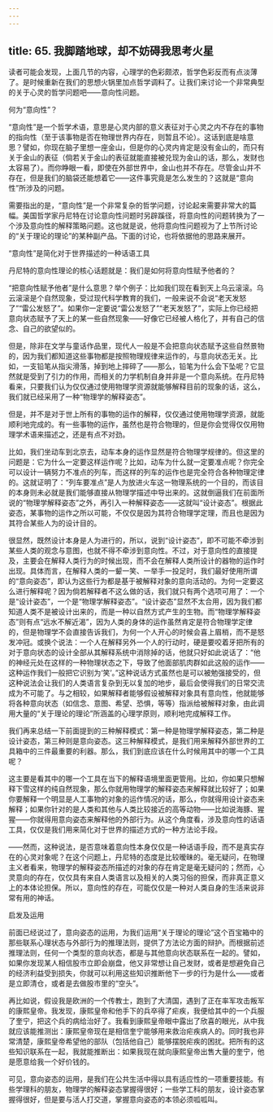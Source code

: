 ```yaml
---
---
---
```

title: 65. 我脚踏地球，却不妨碍我思考火星
---




读者可能会发现，上面几节的内容，心理学的色彩颇浓，哲学色彩反而有点淡薄了。是时候重新在我们的思想火锅里加点哲学调料了。让我们来讨论一个非常典型的关于心灵的哲学问题吧——意向性问题。





何为“意向性”？


“意向性”是一个哲学术语，意思是心灵内部的意义表征对于心灵之内不存在的事物的指向性（至于该事物是否在物理世界内存在，则暂且不论）。这话到底是啥意思？譬如，你现在脑子里想一座金山，但是你的心灵内肯定是没有金山的，而只有关于金山的表征（倘若关于金山的表征就能直接被兑现为金山的话，那么，发财也太容易了）。而你睁眼一看，即使在外部世界中，金山也并不存在。尽管金山并不存在，但是我们的脑袋还能想着它——这件事究竟是怎么发生的？这就是“意向性”所涉及的问题。

需要指出的是，“意向性”是一个非常复杂的哲学问题，讨论起来需要非常大的篇幅。美国哲学家丹尼特在讨论意向性问题时另辟蹊径，将意向性的问题转换为了一个涉及意向性的解释策略问题。这也就是说，他将意向性问题视为了上节所讨论的“关于理论的理论”的某种副产品。下面的讨论，也将依据他的思路来展开。





“意向性”是简化对于世界描述的一种话语工具


丹尼特的意向性理论的核心话题就是：我们是如何将意向性赋予他者的？

“把意向性赋予他者”是什么意思？举个例子：比如我们现在看到天上乌云滚滚。乌云滚滚是个自然现象，受过现代科学教育的我们，一般来说不会说“老天发怒了”“雷公发怒了”。如果你一定要说“雷公发怒了”“老天发怒了”，实际上你已经把意向状态赋予了天上的某一些自然现象——好像它已经被人格化了，并有自己的信念、自己的欲望似的。

但是，除非在文学与童话作品里，现代人一般是不会把意向状态赋予这些自然景物的，因为我们都知道这些事物都是按照物理规律来运作的，与意向状态无关。比如，一支铅笔从指尖滑落，掉到地上摔碎了——那么，铅笔为什么会下坠呢？它显然就是受到了引力的作用，而相关的力学机制自身并非是一个意向系统。在丹尼特看来，只要我们认为仅仅通过使用物理学资源就能够解释目前的现象的话，这么，我们就已经采用了一种“物理学的解释姿态”。

但是，并不是对于世上所有的事物的运作的解释，仅仅通过使用物理学资源，就能顺利地完成的。有一些事物的运作，虽然也是符合物理的，但是你会觉得仅仅用物理学术语来描述之，还是有点不对劲。

比如，我们坐动车到北京去，动车本身的运作显然是符合物理学规律的。但这里的问题是：它为什么一定要这样运作呢？比如，动车为什么就一定要准点呢？你完全可以设计一辆努力不准点的列车，而这样的列车的运作也是完全符合各种物理定律的。这就证明了：“列车要准点”是人为放进火车这一物理系统的一个目的，而该目的本身则未必就是我们能够直接从物理学描述中导出来的。这就倒逼我们在前面所说的“物理学解释姿态”之外，再引入一种解释姿态——这就叫“设计姿态”。根据此姿态，某事物的运作之所以可能，不仅仅是因为其符合物理学定理，而且也是因为其符合某些人为的设计目的。

很显然，既然设计本身是人为进行的，所以，说到“设计姿态”，即不可能不牵涉到某些人类的观念与意图，也就不得不牵涉到意向性。不过，对于意向性的直接提及，主要会在解释人类行为的时候出现，而不会在解释人类所设计的器物的运作时出现。具体而言，在解释人类的一颦一笑、一举手一投足时，我们最好使用所谓的“意向姿态”，即认为这些行为都是基于被解释对象的意向活动的。为何一定要这么进行解释呢？因为倘若解释者不这么做的话，我们就只有两个选项可用了：一个是“设计姿态”，一个是“物理学解释姿态”。“设计姿态”显然不太合用，因为我们都知道人类不是被设计出来的，而是一种以自然方式产生的生物。而“物理学解释姿态”则有点“远水不解近渴”，因为人类的身体的运作虽然肯定是符合物理学定律的，但是物理学不会直接告诉我们，为何一个人开心的时候会喜上眉梢，而不是怒发冲冠。或换个说法：一个人在解释另外一个人的行动时，硬是要咬着牙把所有的对于意向状态的设计全部从其解释系统中消除掉的话，他就只好如此说话了：“他的神经元处在这样的一种物理状态之下，导致了他面部肌肉群如此这般的运作——这种运作我们一般把它识别为‘笑’。”这种说话方式虽然也是可以被勉强接受的，但这种说法会让我们的人类语言复杂到无以复加的地步，最后会使得我们的日常交流成为不可能了。与之相较，如果解释者能够假设被解释对象具有意向性，他就能够将各种意向状态（如信念、意图、希望、恐惧，等等）指派给被解释对象，由此调用大量的“关于理论的理论”所涵盖的心理学原则，顺利地完成解释工作。

我们再来总结一下前面提到的三种解释模式：第一种是物理学解释姿态，第二种是设计姿态，第三种则是意向姿态。这三种解释模式，是我们用来解释外部世界的工具箱中的三件最重要的利器。那么，我们到底应该在什么时候用其中的哪一个工具呢？

这主要是看其中的哪一个工具在当下的解释语境里面更管用。比如，你如果只想解释下雪这样的纯自然现象，那么你就用物理学的解释姿态来解释就比较好了；如果你要解释一个明显是人工事物的对象的运作情况的话，那么，你就得用设计姿态来解释；如果你针对的是人类和其他与人类比较接近的高等动物——比如说海豚、猩猩——你就得用意向姿态来解释他的外部行为。从这个角度看，涉及意向性的话语工具，仅仅是我们用来简化对于世界的描述方式的一种方法论手段。

——然而，这种说法，是否意味着意向性本身仅仅是一种话语手段，而不是真实存在的心灵对象呢？在这个问题上，丹尼特的态度是比较暧昧的。毫无疑问，在物理主义者看来，物理学的解释姿态所描述的对象的存在肯定是毫无疑问的；然而，心灵意向的存在，仅仅具有来自人类语言以及相关的人类习俗的担保，而非真正意义上的本体论担保。所以，意向性的存在，可能仅仅是一种对人类自身的生活来说非常有用的神话。





启发及运用


前面已经说过了，意向姿态的运用，为我们运用“关于理论的理论”这个百宝箱中的那些联系心理状态与外部行为的推理法则，提供了方法论方面的辩护。而根据前述推理法则，任何一个类型的意向状态，都是与其他意向状态联系在一起的。譬如，如果你发现某人相信股市立即会崩盘，他又非常想让自己发财，或者是想避免自己的经济利益受到损失，你就可以利用这些知识推断他下一步的行为是什么——或者是立即清仓，或者是去做股市里的“空头”。

再比如说，假设我是欧洲的一个传教士，跑到了大清国，遇到了正在率军攻击叛军的康熙皇帝。我发现，康熙皇帝和他手下的兵卒得了疟疾，我便给其中的一个兵服了奎宁，把这个兵的病给治好了。我看到康熙皇帝眼中露出了欣喜的眼光，从中我就应该能推测出：康熙皇帝现在是相信奎宁能够用来救治疟疾病人的。同时我也非常清楚，康熙皇帝希望他的部队（包括他自己）能够摆脱疟疾的困扰。把所有的这些知识联系在一起，我就能推断出：如果我现在就向康熙皇帝出售大量的奎宁，他是愿意给我一个好价钱的。

可见，意向姿态的运用，是我们在公共生活中得以具有适应性的一项重要技能。有些学理科的朋友，物理学的解释姿态掌握得很好；一些学工科的朋友，设计姿态掌握得很好，但是要与活人打交道，掌握意向姿态的本领必须呱呱叫。
